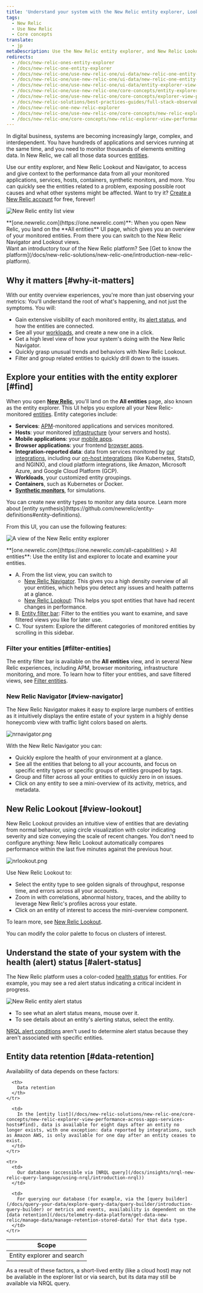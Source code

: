 ```yaml
---
title: 'Understand your system with the New Relic entity explorer, Lookout, and Navigator'
tags:
  - New Relic 
  - Use New Relic 
  - Core concepts
translate:
  - jp
metaDescription: Use the New Relic entity explorer, and New Relic Lookout and Navigator, to see all your monitored entities in one place and explore the reported data.
redirects:
  - /docs/new-relic-ones-entity-explorer
  - /docs/new-relic-one-entity-explorer
  - /docs/new-relic-one/use-new-relic-one/ui-data/new-relic-one-entity-explorer
  - /docs/new-relic-one/use-new-relic-one/ui-data/new-relic-one-entity-explorer-view-performance-across-apps-services-hosts
  - /docs/new-relic-one/use-new-relic-one/ui-data/entity-explorer-view-performance-across-apps-services-hosts
  - /docs/new-relic-one/use-new-relic-one/core-concepts/entity-explorer-view-performance-across-apps-services-hosts
  - /docs/new-relic-one/use-new-relic-one/core-concepts/explorer-view-performance-across-apps-services-hosts
  - /docs/new-relic-solutions/best-practices-guides/full-stack-observability/monitor-apps-hosts-health-maps/
  - /docs/new-relic-one-new-relic-explorer
  - /docs/new-relic-one/use-new-relic-one/core-concepts/new-relic-explorer-view-performance-across-apps-services-hosts
  - /docs/new-relic-one/core-concepts/new-relic-explorer-view-performance-across-apps-services-hosts
---
```







In digital business, systems are becoming increasingly large, complex, and interdependent. You have hundreds of applications and services running at the same time, and you need to monitor thousands of elements emitting data. In New Relic, we call all those data sources [entities](/docs/new-relic-one/use-new-relic-one/core-concepts/what-entity-new-relic).

Use our entity explorer, and New Relic Lookout and Navigator, to access and give context to the performance data from all your monitored applications, services, hosts, containers, synthetic monitors, and more. You can quickly see the entities related to a problem, exposing possible root causes and what other systems might be affected. Want to try it? [Create a New Relic account](https://newrelic.com/signup) for free, forever!

<img
  title="New Relic entity list view"
  alt="New Relic entity list view"
  src={entityListView}
/>
<figcaption>
  **[one.newrelic.com](https://one.newrelic.com)**: When you open New Relic, you land on the **All entities** UI page, which gives you an overview of your monitored entities. From there you can switch to the New Relic Navigator and Lookout views. 
</figcaption>

<Callout variant="tip">
Want an introductory tour of the New Relic platform? See [Get to know the platform](/docs/new-relic-solutions/new-relic-one/introduction-new-relic-platform).
</Callout>

## Why it matters [#why-it-matters]

With our entity overview experiences, you're more than just observing your metrics: You'll understand the root of what's happening, and not just the symptoms. You will: 

* Gain extensive visibility of each monitored entity, its [alert status](#alert-status), and how the entities are connected.
* See all your [workloads](/docs/new-relic-one/use-new-relic-one/workloads/workloads-isolate-resolve-incidents-faster), and create a new one in a click.
* Get a high level view of how your system's doing with the New Relic Navigator.
* Quickly grasp unusual trends and behaviors with New Relic Lookout.
* Filter and group related entities to quickly drill down to the issues.

## Explore your entities with the entity explorer [#find]

When you open **[New Relic](https://one.newrelic.com/all-capabilities)**, you'll land on the **All entities** page, also known as the entity explorer. This UI helps you explore all your New Relic-monitored [entities](/docs/new-relic-one/use-new-relic-one/core-concepts/what-entity-new-relic). Entity categories include:

* **Services**: [APM](/docs/apm)-monitored applications and services monitored.
* **Hosts**: your monitored [infrastructure](/docs/infrastructure) (your servers and hosts).
* **Mobile applications**: your [mobile apps](/docs/mobile-monitoring).
* **Browser applications**: your frontend [browser apps](/docs/browser).
* **Integration-reported data**: data from services monitored by [our integrations](https://newrelic.com/integrations), including our [on-host integrations](/docs/integrations/host-integrations/getting-started/introduction-host-integrations) (like Kubernetes, StatsD, and NGINX), and cloud platform integrations, like Amazon, Microsoft Azure, and Google Cloud Platform (GCP).
* **Workloads**, your customized entity groupings.
* **Containers**, such as Kubernetes or Docker.
* **[Synthetic monitors](/docs/synthetics)**, for simulations.

<Callout variant="tip">
  You can create new entity types to monitor any data source. Learn more about [entity synthesis](https://github.com/newrelic/entity-definitions#entity-definitions).
</Callout>

From this UI, you can use the following features:

<img
  title="A view of the New Relic entity explorer"
  alt="A view of the New Relic entity explorer"
  src={entityExplorerSections}
/>

<figcaption>
  **[one.newrelic.com](https://one.newrelic.com/all-capabilities) > All entities**: Use the entity list and explorer to locate and examine your entities. 
</figcaption>

* A. From the list view, you can switch to 
  * [New Relic Navigator](#view-navigator). This gives you a high density overview of all your entities, which helps you detect any issues and health patterns at a glance.
  * [New Relic Lookout](#view-lookout): This helps you spot entities that have had recent changes in performance.
* B. [Entity filter bar](#filter-tag): Filter to the entities you want to examine, and save filtered views you like for later use. 
* C. Your system: Explore the different categories of monitored entities by scrolling in this sidebar. 


### Filter your entities [#filter-entities]

The entity filter bar is available on the **All entities** view, and in several New Relic experiences, including APM, browser monitoring, infrastructure monitoring, and more. To learn how to filter your entities, and save filtered views, see [Filter entities](/docs/new-relic-solutions/new-relic-one/core-concepts/search-filter-entities). 

### New Relic Navigator [#view-navigator]

The New Relic Navigator makes it easy to explore large numbers of entities as it intuitively displays the entire estate of your system in a highly dense honeycomb view with traffic light colors based on alerts.

<img
  title="nrnavigator.png"
  alt="nrnavigator.png"
  src={platformNewRelicNavigator}
/>

With the New Relic Navigator you can:

* Quickly explore the health of your environment at a glance.
* See all the entities that belong to all your accounts, and focus on specific entity types or specific groups of entities grouped by tags.
* Group and filter across all your entities to quickly zero in on issues.
* Click on any entity to see a mini-overview of its activity, metrics, and metadata.

## New Relic Lookout [#view-lookout]

New Relic Lookout provides an intuitive view of entities that are deviating from normal behavior, using circle visualization with color indicating severity and size conveying the scale of recent changes. You don't need to configure anything: New Relic Lookout automatically compares performance within the last five minutes against the previous hour.

<img
  title="nrlookout.png"
  alt="nrlookout.png"
  src={platformNewRelicLookout}
/>

Use New Relic Lookout to:

* Select the entity type to see golden signals of throughput, response time, and errors across all your accounts.
* Zoom in with correlations, abnormal history, traces, and the ability to leverage New Relic's profiles across your estate.
* Click on an entity of interest to access the mini-overview component.

To learn more, see [New Relic Lookout](/docs/new-relic-one/use-new-relic-one/core-concepts/new-relic-lookout-monitor-your-estate-glance).

<Callout variant="tip">
  You can modify the color palette to focus on clusters of interest.
</Callout>

## Understand the state of your system with the health (alert) status [#alert-status]

The New Relic platform uses a color-coded [health status](/docs/alerts-applied-intelligence/new-relic-alerts/advanced-alerts/understand-technical-concepts/view-entity-health-status-find-entities-without-alert-conditions/) for entities. For example, you may see a red alert status indicating a critical incident in progress.

<img
  title="New Relic entity alert status"
  alt="New Relic entity alert status"
  src={alertsEntityAlertStatusRed}
/>

* To see what an alert status means, mouse over it.
* To see details about an entity's alerting status, select the entity.

[NRQL alert conditions](/docs/alerts/new-relic-alerts/defining-conditions/create-alert-conditions-nrql-queries) aren't used to determine alert status because they aren't associated with specific entities.

## Entity data retention [#data-retention]

Availability of data depends on these factors:

<table>
  <thead>
    <tr>
      <th style={{ width: "200px" }}>
        Scope
      </th>

      <th>
        Data retention
      </th>
    </tr>
  </thead>

  <tbody>
    <tr>
      <td>
        Entity explorer and search
      </td>

      <td>
        In the [entity list](/docs/new-relic-solutions/new-relic-one/core-concepts/new-relic-explorer-view-performance-across-apps-services-hosts#find), data is available for eight days after an entity no longer exists, with one exception: data reported by integrations, such as Amazon AWS, is only available for one day after an entity ceases to exist.
      </td>
    </tr>

    <tr>
      <td>
        Our database (accessible via [NRQL query](/docs/insights/nrql-new-relic-query-language/using-nrql/introduction-nrql))
      </td>

      <td>
        For querying our database (for example, via the [query builder](/docs/query-your-data/explore-query-data/query-builder/introduction-query-builder) or metrics and events, availability is dependent on the [data retention](/docs/telemetry-data-platform/get-data-new-relic/manage-data/manage-retention-stored-data) for that data type.
      </td>
    </tr>
  </tbody>
</table>

As a result of these factors, a short-lived entity (like a cloud host) may not be available in the explorer list or via search, but its data may still be available via NRQL query.
